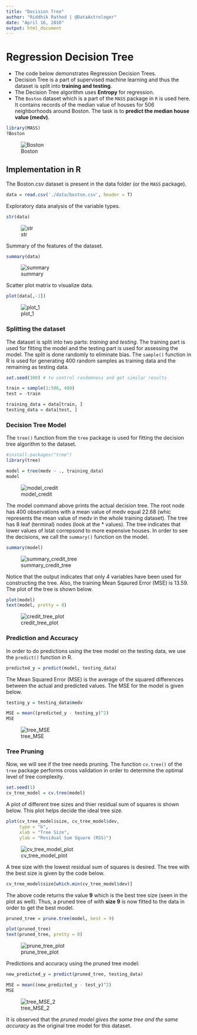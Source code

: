 ```yaml
---
title: "Decision Tree"
author: "Riddhik Rathod | @DataAstrologer"
date: "April 16, 2016"
output: html_document
---
```


# Regression Decision Tree

* The code below demonstrates Regression Decision Trees.
* Decision Tree is a part of supervised machine learning and thus the dataset is split into **training and testing**.
* The Decision Tree algorithm uses **Entropy** for regression.
* The ```Boston``` dataset which is a part of the ```MASS``` package in ```R``` is used here. It contains records of the median value of houses for 506 neighborhoods around Boston. The task is to **predict the median house value (medv)**. 
```r
library(MASS)
?Boston
```
![Boston](./data/images/Boston.png)


## Implementation in R

The Boston.csv dataset is present in the data folder (or the ```MASS``` package).
```r
data = read.csv('./data/boston.csv', header = T)
```

Exploratory data analysis of the variable types.
```r
str(data)
```
![str](./data/images/str.png)

Summary of the features of the dataset.
```r
summary(data)
```
![summary](./data/images/summary.png)

Scatter plot matrix to visualize data.
```r
plot(data[,-1])
```
![plot_1](./data/images/plot_1.png)

### Splitting the dataset

The dataset is split into two parts: *training* and *testing*. The training part is used for fitting the model and the testing part is used for assessing the model. The split is done randomly to eliminate bias. The ```sample()``` function in R is used for generating 400 random samples as training data and the remaining as testing data. 
```r
set.seed(100) # to control randomness and get similar results

train = sample(1:506, 400)
test = -train

training_data = data[train, ]
testing_data = data[test, ]
```

### Decision Tree Model

The ```tree()``` function from the ```tree``` package is used for fitting the decision tree algorithm to the dataset.
```r
#install.packages("tree")
library(tree)

model = tree(medv ~ ., training_data)
model
```
![model_credit](./data/images/model_credit.png)

The model command above prints the actual decision tree. The root node has 400 observations with a mean value of medv equal 22.68 (whic represents the mean value of medv in the whole training dataset). The tree has 8 leaf (terminal) nodes (look at the * values). The tree indicates that lower values of lstat correpsond to more expensive houses. In order to see the decisions, we call the ```summary()``` function on the model. 
```r
summary(model)
```
![summary_credit_tree](./data/images/summary_credit_tree.png)

Notice that the output indicates that only 4 variables have been used for constructing the tree. Also, the training Mean Sqaured Error (MSE) is 13.59. The plot of the tree is shown below.
```r
plot(model)
text(model, pretty = 0)
```
![credit_tree_plot](./data/images/credit_tree_plot.png)

### Prediction and Accuracy

In order to do predictions using the tree model on the testing data, we use the ```predict()``` function in R.
```r
predicted_y = predict(model, testing_data)
```

The Mean Squared Error (MSE) is the average of the squared differences between the actual and predicted values. The MSE for the model is given below.
```r
testing_y = testing_data$medv

MSE = mean((predicted_y - testing_y)^2)
MSE
```
![tree_MSE](./data/images/mse_tree.png)

### Tree Pruning

Now, we will see if the tree needs pruning. The function ```cv.tree()``` of the ```tree``` package performs cross validation in order to determine the optimal level of tree complexity.
```r
set.seed(1)
cv_tree_model = cv.tree(model)
```

A plot of different tree sizes and thier residual sum of squares is shown below. This plot helps decide the ideal tree size. 
```r
plot(cv_tree_model$size, cv_tree_model$dev, 
     type = "b", 
     xlab = "Tree Size",
     ylab = "Residual Sum Square (RSS)")
```
![cv_tree_model_plot](./data/images/cv_tree_model_plot.png)

A tree size with the lowest residual sum of squares is desired. The tree with the best size is given by the code below.
```r
cv_tree_model$size[which.min(cv_tree_model$dev)]
```

The above code returns the value **9** which is the best tree size (seen in the plot as well). Thus, a pruned tree of with **size 9** is now fitted to the data in order to get the best model. 
```r
pruned_tree = prune.tree(model, best = 9)

plot(pruned_tree)
text(pruned_tree, pretty = 0)
```
![prune_tree_plot](./data/images/prune_tree_plot.png)

Predictions and accuracy using the pruned tree model:
```r
new_predicted_y = predict(pruned_tree, testing_data)

MSE = mean((new_predicted_y - test_y)^2)
MSE
```
![tree_MSE_2](./data/images/mse_tree_2.png)

It is observed that the *pruned model gives the same tree and the same accuracy* as the original tree model for this dataset.